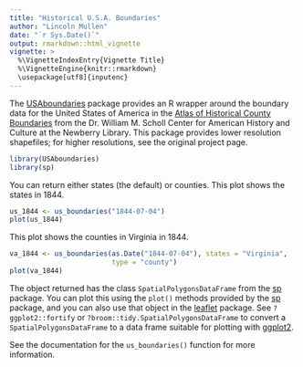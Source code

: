```yaml
---
title: "Historical U.S.A. Boundaries"
author: "Lincoln Mullen"
date: "`r Sys.Date()`"
output: rmarkdown::html_vignette
vignette: >
  %\VignetteIndexEntry{Vignette Title}
  %\VignetteEngine{knitr::rmarkdown}
  \usepackage[utf8]{inputenc}
---
```


The [USAboundaries](https://github.com/ropensci/USAboundaries/) package provides an R wrapper around the boundary data for the United States of America in the [Atlas of Historical County Boundaries](http://publications.newberry.org/ahcbp/) from the Dr. William M. Scholl Center for American History and Culture at the Newberry Library. This package provides lower resolution shapefiles; for higher resolutions, see the original project page.

```r
library(USAboundaries)
library(sp)
```

You can return either states (the default) or counties. This plot shows the states in 1844.

```r
us_1844 <- us_boundaries("1844-07-04")
plot(us_1844)
```

This plot shows the counties in Virginia in 1844.

```r
va_1844 <- us_boundaries(as.Date("1844-07-04"), states = "Virginia", 
                         type = "county")
plot(va_1844)
```

The object returned has the class `SpatialPolygonsDataFrame` from the [sp](http://cran.rstudio.org/web/packages/sp/) package. You can plot this using the `plot()` methods provided by the [sp](http://cran.rstudio.org/web/packages/sp/) package, and you can also use that object in the [leaflet](http://rstudio.github.io/leaflet/) package. See `?ggplot2::fortify` or `?broom::tidy.SpatialPolygonsDataFrame` to convert a `SpatialPolygonsDataFrame` to a data frame suitable for plotting with [ggplot2](http://cran.rstudio.com/web/packages/ggplot2/).

See the documentation for the `us_boundaries()` function for more information.
